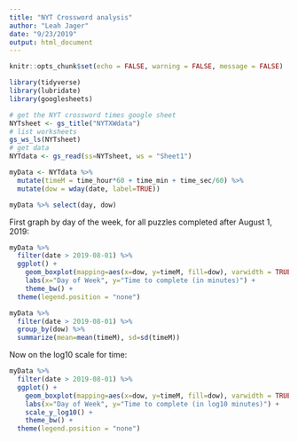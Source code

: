 ```yaml
---
title: "NYT Crossword analysis"
author: "Leah Jager"
date: "9/23/2019"
output: html_document
---
```


```r
knitr::opts_chunk$set(echo = FALSE, warning = FALSE, message = FALSE)
```

```r
library(tidyverse)
library(lubridate)
library(googlesheets)
```

```r
# get the NYT crossword times google sheet
NYTsheet <- gs_title("NYTXWdata")
# list worksheets
gs_ws_ls(NYTsheet)
# get data
NYTdata <- gs_read(ss=NYTsheet, ws = "Sheet1")
```

```r
myData <- NYTdata %>%
  mutate(timeM = time_hour*60 + time_min + time_sec/60) %>%
  mutate(dow = wday(date, label=TRUE))

myData %>% select(day, dow)
```

First graph by day of the week, for all puzzles completed after August 1, 2019:
```r
myData %>% 
  filter(date > 2019-08-01) %>%
  ggplot() +
    geom_boxplot(mapping=aes(x=dow, y=timeM, fill=dow), varwidth = TRUE, alpha=.7) + 
    labs(x="Day of Week", y="Time to complete (in minutes)") +
    theme_bw() +
  theme(legend.position = "none")

myData %>%
  filter(date > 2019-08-01) %>%
  group_by(dow) %>%
  summarize(mean=mean(timeM), sd=sd(timeM))
```

Now on the log10 scale for time:
```r
myData %>% 
  filter(date > 2019-08-01) %>%
  ggplot() +
    geom_boxplot(mapping=aes(x=dow, y=timeM, fill=dow), varwidth = TRUE, alpha=.7) + 
    labs(x="Day of Week", y="Time to complete (in log10 minutes)") +
    scale_y_log10() +
    theme_bw() +
  theme(legend.position = "none")
```